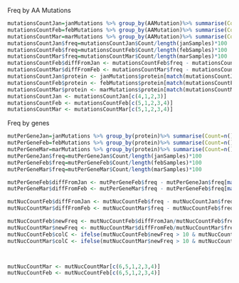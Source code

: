 
Freq by AA Mutations
```{r}
mutationsCountJan=janMutations %>% group_by(AAMutation)%>% summarise(Count=n())
mutationsCountFeb=febMutations %>% group_by(AAMutation)%>% summarise(Count=n())
mutationsCountMar=marMutations %>% group_by(AAMutation)%>% summarise(Count=n())
mutationsCountJan$freq=mutationsCountJan$Count/length(janSamples)*100
mutationsCountFeb$freq=mutationsCountFeb$Count/length(febSamples)*100
mutationsCountMar$freq=mutationsCountMar$Count/length(marSamples)*100
mutationsCountFeb$diffFromJan <- mutationsCountFeb$freq - mutationsCountJan$freq[match(mutationsCountFeb$AAMutation, mutationsCountJan$AAMutation)]
mutationsCountMar$diffFromFeb <- mutationsCountMar$freq - mutationsCountFeb$freq[match(mutationsCountMar$AAMutation, mutationsCountFeb$AAMutation)]
mutationsCountJan$protein <- janMutations$protein[match(mutationsCountJan$AAMutation,janMutations$AAMutation)]
mutationsCountFeb$protein <- febMutations$protein[match(mutationsCountFeb$AAMutation,febMutations$AAMutation)]
mutationsCountMar$protein <- marMutations$protein[match(mutationsCountMar$AAMutation,marMutations$AAMutation)]
mutationsCountJan <- mutationsCountJan[c(4,1,2,3)]
mutationsCountFeb <- mutationsCountFeb[c(5,1,2,3,4)]
mutationsCountMar <- mutationsCountMar[c(5,1,2,3,4)]
```


Freq by genes
```{r}
mutPerGeneJan=janMutations %>% group_by(protein)%>% summarise(Count=n())
mutPerGeneFeb=febMutations %>% group_by(protein)%>% summarise(Count=n())
mutPerGeneMar=marMutations %>% group_by(protein)%>% summarise(Count=n())
mutPerGeneJan$freq=mutPerGeneJan$Count/length(janSamples)*100
mutPerGeneFeb$freq=mutPerGeneFeb$Count/length(febSamples)*100
mutPerGeneMar$freq=mutPerGeneMar$Count/length(marSamples)*100

mutPerGeneFeb$diffFromJan <- mutPerGeneFeb$freq - mutPerGeneJan$freq[match(mutPerGeneFeb$protein, mutPerGeneJan$protein)]
mutPerGeneMar$diffFromFeb <- mutPerGeneMar$freq - mutPerGeneFeb$freq[match(mutPerGeneMar$protein, mutPerGeneFeb$protein)]
```



```{r}

mutNucCountFeb$diffFromJan <- mutNucCountFeb$freq - mutNucCountJan$freq[match(mutNucCountFeb$nuc.name, mutNucCountJan$nuc.name)]
mutNucCountMar$diffFromFeb <- mutNucCountMar$freq - mutNucCountFeb$freq[match(mutNucCountMar$nuc.name, mutNucCountFeb$nuc.name)]

mutNucCountFeb$newFreq <- mutNucCountFeb$diffFromJan/mutNucCountFeb$freq*100
mutNucCountMar$newFreq <- mutNucCountMar$diffFromFeb/mutNucCountMar$freq*100
mutNucCountFeb$colC <- ifelse(mutNucCountFeb$newFreq > 10 & mutNucCountFeb$freq>5, 1, 0)
mutNucCountMar$colC <- ifelse(mutNucCountMar$newFreq > 10 & mutNucCountMar$freq>5, 1, 0)



mutNucCountMar <- mutNucCountMar[c(6,5,1,2,3,4)]
mutNucCountFeb <- mutNucCountFeb[c(6,5,1,2,3,4)]
```


